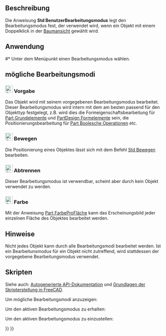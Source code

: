 <languages/>

{{Docnav/de
|[[Std_Properties/de|Eigenschaften]]
|[[Std_DlgPreferences/de|Std DlgEinstellungen]]
|[[Std_Edit_Menu/de|Std Bearbeitungsmenü]]
|IconL=Std_Properties.svg
|IconR=Std_DlgPreferences.svg
|IconC=Freecad.svg
}}

{{GuiCommand/de
|Name=Std UserEditMode
|Name/de=Std BenutzerBearbeitungsmodus
|MenuLocation=Bearbeiten → Bearbeitungsmodus → ...
|Workbenches=Alle
|Version=0.20
|SeeAlso=[[Std_Edit/de|Std Berbeiten]]
}}

<span id="Description"></span>
== Beschreibung ==

Die Anweisung '''Std BenutzerBearbeitungsmodus''' legt den Bearbeitungsmodus fest, der verwendet wird, wenn ein Objekt mit einem Doppelklick in der [[Tree_view/de|Baumansicht]] gewählt wird.

<span id="Usage"></span>
== Anwendung ==

#* Unter dem Menüpunkt {{MenuCommand|Bearbeiten → Bearbeitungsmodus}} einen Bearbeitungsmodus wählen. <!--Please keep the numbered list for consistency with other Std pages-->

<span id="Available_edit_modes"></span>
== mögliche Bearbeitungsmodi ==

<span id="24px_Default"></span>
=== [[Image:Std_UserEditModeDefault.svg|24px]] Vorgabe ===

Das Objekt wird mit seinem vorgegebenen Bearbeitungsmodus bearbeitet. Dieser Bearbeitungsmodus wird intern mit dem am besten passend für den Objekttyp festgelegt, z.B. wird dies die Formeigenschaftsbearbeitung für [[Part_Primitives/de|Part Grundelemente]] und [[PartDesign_Feature/de|PartDesign Formelemente]] sein, die Positionierungsbearbeitung für [[Part_Boolean/de|Part Boolesche Operationen]] etc.

<span id="24px_Transform"></span>
===[[Image:Std_UserEditModeTransform.svg|24px]] Bewegen===

Die Positionierung eines Objektes lässt sich mit dem Befehl [[Std_TransformManip/de|Std Bewegen]] bearbeiten.

<span id="24px_Cutting"></span>
=== [[Image:Std_UserEditModeCutting.svg|24px]] Abtrennen ===

Dieser Bearbeitungsmodus ist verwendbar, scheint aber durch kein Objekt verwendet zu werden.

<span id="24px_Color"></span>
=== [[Image:Std_UserEditModeColor.svg|24px]] Farbe ===

Mit der Anweisung [[Part_ColorPerFace/de|Part FarbeProFläche]] kann das Erscheinungsbild jeder einzelnen Fläche des Objektes bearbeitet werden.

<span id="Notes"></span>
==Hinweise==

Nicht jedes Objekt kann durch alle Bearbeitungsmodi bearbeitet werden. Ist ein Bearbeitunsmodus für ein Objekt nicht zutreffend, wird stattdessen der vorgegebene Bearbeitungsmodus verwendet.

<span id="Scripting"></span>
== Skripten ==

Siehe auch: [https://freecad.github.io/SourceDoc/ Autogenerierte API-Dokumentation] und [[FreeCAD_Scripting_Basics/de|Grundlagen der Skripterstellung in FreeCAD]].

Um mögliche Bearbeitungsmodi anzuzeigen:

{{Code|code=
import FreeCADGui
FreeCADGui.listUserEditModes()
}}

Um den aktiven Bearbeitungsmodus zu erhalten:

{{Code|code=
import FreeCADGui
FreeCADGui.getUserEditMode()
}}

Um den aktiven Bearbeitungsmodus zu einzustellen:

{{Code|code=
import FreeCADGui
FreeCADGui.setUserEditMode(MODENAME)  # Where MODENAME is a string available in the list of edit modes
}}


{{Docnav/de
|[[Std_Properties/de|Eigenschaften]]
|[[Std_DlgPreferences/de|Std DlgEinstellungen]]
|[[Std_Edit_Menu/de|Std Bearbeitungsmenü]]
|IconL=Std_Properties.svg
|IconR=Std_DlgPreferences.svg
|IconC=Freecad.svg
}}

{{Std_Base_navi{{#translation:}}}}
{{Userdocnavi{{#translation:}}}}
